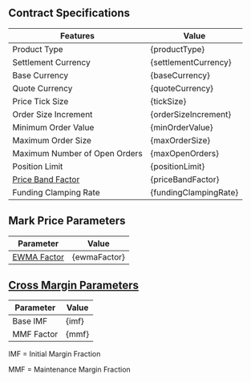 
## Contract Specifications

| Features                           | Value                  |
| ---------------------------------- | ---------------------- |
| Product Type                       | {productType}          |
| Settlement Currency                | {settlementCurrency}   |
| Base Currency                      | {baseCurrency}         |
| Quote Currency                     | {quoteCurrency}        |
| Price Tick Size                    | {tickSize}             |
| Order Size Increment               | {orderSizeIncrement}   |
| Minimum Order Value                | {minOrderValue}        |
| Maximum Order Size                 | {maxOrderSize}         |
| Maximum Number of Open Orders      | {maxOpenOrders}        |
| Position Limit                     | {positionLimit}        |
| [Price Band Factor](https://docs.paradex.trade/risk-system/price-bands) | {priceBandFactor} |
| Funding Clamping Rate              | {fundingClampingRate}  |

## Mark Price Parameters

| Parameter                          | Value                  |
| ---------------------------------- | ---------------------- |
| [EWMA Factor](../../../risk-system/mark-price-calculation#funding-rate-formula) | {ewmaFactor}           |

## [Cross Margin Parameters](/documentation/risk-system/cross-margin-requirement#margin-fractions)

| Parameter      | Value    |
| -------------- | -------- |
| Base <span style="cursor: pointer;" title="Initial Margin Fraction">IMF</span>   | {imf}    |
| <span style="cursor: pointer;" title="Maintenance Margin Fraction">MMF</span> Factor | {mmf}    |


IMF = Initial Margin Fraction

MMF = Maintenance Margin Fraction
